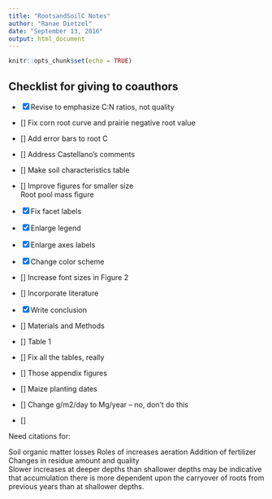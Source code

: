 ```yaml
---
title: "RootsandSoilC Notes"
author: "Ranae Dietzel"
date: "September 13, 2016"
output: html_document
---
```


```r
knitr::opts_chunk$set(echo = TRUE)
```

## Checklist for giving to coauthors  
- [x] Revise to emphasize C:N ratios, not quality  
- [] Fix corn root curve and prairie negative root value  
- []   Add error bars to root C  
- [] Address Castellano's comments  
- [] Make soil characteristics table  
- [] Improve figures for smaller size  
 Root pool mass figure  
- [x]   Fix facet labels  
- [x]   Enlarge legend  
- [x]   Enlarge axes labels  
- [x]   Change color scheme  
- [] Increase font sizes in Figure 2
- [] Incorporate literature  

- [x] Write conclusion
- [] Materials and Methods
- []   Table 1  
- [] Fix all the tables, really
- [] Those appendix figures  
- [] Maize planting dates  
- [] Change g/m2/day to Mg/year -- no, don't do this 
- [] 
     
     

Need citations for: 

Soil organic matter losses
Roles of increases aeration
         Addition of fertilizer
         Changes in residue amount and quality  
Slower increases at deeper depths than shallower depths may be indicative that accumulation there is more dependent upon the carryover of roots from previous years than at shallower depths.  



 
 
 
 
